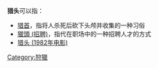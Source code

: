 '''猎头'''可以指：
*[[猎首|猎首]]，指将人杀死后砍下头颅并收集的一种习俗
*[[獵頭_(招聘)|獵頭 (招聘)]]，指代在职场中的一种招聘人才的方式
*[[猎头_(1982年电影)|猎头 (1982年电影)]]
{{Disambig|cat=二字消歧义}}
[[Category:狩獵|Category:狩獵]]